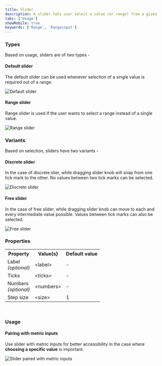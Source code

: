 ```yaml
---
title: Slider
description: A slider lets user select a value (or range) from a given range of values.
tabs: ['Usage']
showMobile: true
keywords: ['Range', 'Rangeinput']
---
```


### Types

Based on usage, sliders are of two types -

#### Default slider

The default slider can be used whenever selection of a single value is required out of a range.

![Default slider](./images/slider-1.png)

#### Range slider

Range slider is used if the user wants to select a range instead of a single value.

![Range slider](./images/slider-2.png)

### Variants

Based on selection, sliders have two variants -

#### Discrete slider

In the case of discrete slier, while dragging slider knob will snap from one tick mark to the other.
No values between two tick marks can be selected.

![Discrete slider](./images/slider-3.png)

#### Free slider

In the case of free slider, while dragging slider knob can move to each and every intermediate value possible. 
Values between tick marks can also be selected.

![Free slider](./images/slider-4.png)

### Properties
<table style={{width: "100%"}}>
  <tbody>
    <tr>
      <th style={{width:"33%", textAlign: "left"}}>Property</th>
      <th style={{width:"33%", textAlign: "left"}}>Value(s)</th>
      <th style={{width:"33%", textAlign: "left"}}>Default value</th>
    </tr>
    <tr style={{verticalAlign: "top"}}>
      <td>Label<br/><em>(optional)</em></td>
      <td>&#60;label&#62;</td>
      <td>-</td>
    </tr>
    <tr style={{verticalAlign: "top"}}>
      <td>Ticks</td>
      <td>&#60;ticks&#62;</td>
      <td>-</td>
    </tr>
    <tr style={{verticalAlign: "top"}}>
      <td>Numbers<br/><em>(optional)</em></td>
      <td>&#60;numbers&#62;</td>
      <td>-</td>
    </tr>
    <tr style={{verticalAlign: "top"}}>
      <td>Step size</td>
      <td>&#60;size&#62;</td>
      <td>1</td>
    </tr>
  </tbody>
</table>
<br/>

### Usage

#### Pairing with metric inputs

Use slider with metric inputs for better accessibility in the case where **choosing a specific value** is important. 

![Slider paired with metric inputs](./images/slider-5.png)

<br/>
<br/>